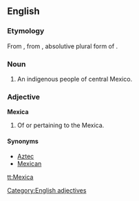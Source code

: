 ==English==

===Etymology===
From {{etyl|es}} {{term|mexica|lang=es}}, from {{etyl|nci}} {{term|mexihcah|mēxihcah|lang=nci}}, absolutive plural form of {{term|mexihcatl|mēxihcatl|lang=nci|Mexica, Aztec}}.

===Noun===
{{en-noun|pl2=Mexica}}

# An indigenous people of central Mexico.

===Adjective===
'''Mexica'''

# Of or pertaining to the Mexica.

====Synonyms====
* [[Aztec]]
* [[Mexican]] {{qualifier|obsolete}}

[[Category:English adjectives]]

[[tt:Mexica]]